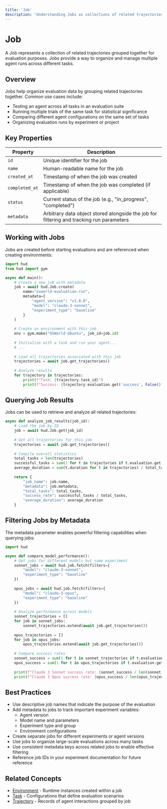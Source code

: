 ```yaml
---
title: 'Job'
description: 'Understanding Jobs as collections of related trajectories'
---
```


# Job

A Job represents a collection of related trajectories grouped together for evaluation purposes. Jobs provide a way to organize and manage multiple agent runs across different tasks.

## Overview

Jobs help organize evaluation data by grouping related trajectories together. Common use cases include:

- Testing an agent across all tasks in an evaluation suite
- Running multiple trials of the same task for statistical significance
- Comparing different agent configurations on the same set of tasks
- Organizing evaluation runs by experiment or project

## Key Properties

| Property | Description |
| --- | --- |
| `id` | Unique identifier for the job |
| `name` | Human-readable name for the job |
| `created_at` | Timestamp of when the job was created |
| `completed_at` | Timestamp of when the job was completed (if applicable) |
| `status` | Current status of the job (e.g., "in_progress", "completed") |
| `metadata` | Arbitrary data object stored alongside the job for filtering and tracking run parameters |

## Working with Jobs

Jobs are created before starting evaluations and are referenced when creating environments:

```python
import hud
from hud import gym

async def main():
    # Create a new job with metadata
    job = await hud.Job.create(
        name="osworld-evaluation-run",
        metadata={
            "agent_version": "v1.0.0",
            "model": "claude-3-sonnet",
            "experiment_type": "baseline"
        }
    )
    
    # Create an environment with this job
    env = gym.make("OSWorld-Ubuntu", job_id=job.id)
    
    # Initialize with a task and run your agent...
    # ...
    
    # Load all trajectories associated with this job
    trajectories = await job.get_trajectories()
    
    # Analyze results
    for trajectory in trajectories:
        print(f"Task: {trajectory.task_id}")
        print(f"Success: {trajectory.evaluation.get('success', False)}")
```

## Querying Job Results

Jobs can be used to retrieve and analyze all related trajectories:

```python
async def analyze_job_results(job_id):
    # Load the job by ID
    job = await hud.Job.get(job_id)
    
    # Get all trajectories for this job
    trajectories = await job.get_trajectories()
    
    # Compile overall statistics
    total_tasks = len(trajectories)
    successful_tasks = sum(1 for t in trajectories if t.evaluation.get("success", False))
    average_duration = sum(t.duration for t in trajectories) / total_tasks
    
    return {
        "job_name": job.name,
        "metadata": job.metadata,
        "total_tasks": total_tasks,
        "success_rate": successful_tasks / total_tasks,
        "average_duration": average_duration
    }
```

## Filtering Jobs by Metadata

The metadata parameter enables powerful filtering capabilities when querying jobs:

```python
import hud

async def compare_model_performance():
    # Get jobs for different models but same experiment
    sonnet_jobs = await hud.job.fetch(filters={
        "model": "claude-3-sonnet",
        "experiment_type": "baseline"
    })
    
    opus_jobs = await hud.job.fetch(filters={
        "model": "claude-3-opus",
        "experiment_type": "baseline"
    })
    
    # Analyze performance across models
    sonnet_trajectories = []
    for job in sonnet_jobs:
        sonnet_trajectories.extend(await job.get_trajectories())
        
    opus_trajectories = []
    for job in opus_jobs:
        opus_trajectories.extend(await job.get_trajectories())
    
    # Compare success rates
    sonnet_success = sum(1 for t in sonnet_trajectories if t.evaluation.get("success", False))
    opus_success = sum(1 for t in opus_trajectories if t.evaluation.get("success", False))
    
    print(f"Claude 3 Sonnet success rate: {sonnet_success / len(sonnet_trajectories):.2f}")
    print(f"Claude 3 Opus success rate: {opus_success / len(opus_trajectories):.2f}")
```

## Best Practices

- Use descriptive job names that indicate the purpose of the evaluation
- Add metadata to jobs to track important experiment variables:
  - Agent version
  - Model name and parameters
  - Experiment type and group
  - Environment configurations
- Create separate jobs for different experiments or agent versions
- Use jobs to organize large-scale evaluations across many tasks
- Use consistent metadata keys across related jobs to enable effective filtering
- Reference job IDs in your experiment documentation for future reference

## Related Concepts

- [Environment](/concepts/environment) - Runtime instances created within a job
- [Task](/concepts/task) - Configurations that define evaluation scenarios
- [Trajectory](/concepts/trajectory) - Records of agent interactions grouped by job